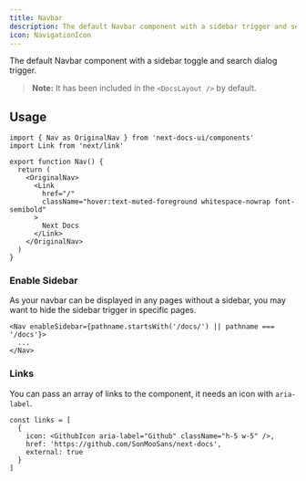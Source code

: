 ```yaml
---
title: Navbar
description: The default Navbar component with a sidebar trigger and searchbar.
icon: NavigationIcon
---
```


The default Navbar component with a sidebar toggle and search dialog trigger.

> **Note:** It has been included in the `<DocsLayout />` by default.

## Usage

```tsx
import { Nav as OriginalNav } from 'next-docs-ui/components'
import Link from 'next/link'

export function Nav() {
  return (
    <OriginalNav>
      <Link
        href="/"
        className="hover:text-muted-foreground whitespace-nowrap font-semibold"
      >
        Next Docs
      </Link>
    </OriginalNav>
  )
}
```

### Enable Sidebar

As your navbar can be displayed in any pages without a sidebar, you may want to
hide the sidebar trigger in specific pages.

```tsx
<Nav enableSidebar={pathname.startsWith('/docs/') || pathname === '/docs'}>
  ...
</Nav>
```

### Links

You can pass an array of links to the component, it needs an icon with
`aria-label`.

```tsx
const links = [
  {
    icon: <GithubIcon aria-label="Github" className="h-5 w-5" />,
    href: 'https://github.com/SonMooSans/next-docs',
    external: true
  }
]
```

